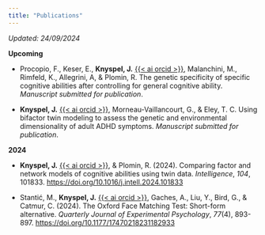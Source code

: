 ```yaml
---
title: "Publications"
---
```


*Updated: 24/09/2024*

**Upcoming**

-   Procopio, F., Keser, E., **Knyspel, J.** [{{< ai orcid >}}](https://orcid.org/0000-0001-5600-4826), Malanchini, M., Rimfeld, K., Allegrini, A, & Plomin, R. The genetic specificity of specific cognitive abilities after controlling for general cognitive ability. *Manuscript submitted for publication*.

-   **Knyspel, J.** [{{< ai orcid >}}](https://orcid.org/0000-0001-5600-4826), Morneau-Vaillancourt, G., & Eley, T. C. Using bifactor twin modeling to assess the genetic and environmental dimensionality of adult ADHD symptoms. *Manuscript submitted for publication*.

**2024**

-   **Knyspel, J.** [{{< ai orcid >}}](https://orcid.org/0000-0001-5600-4826), & Plomin, R. (2024). Comparing factor and network models of cognitive abilities using twin data. *Intelligence*, *104*, 101833. <https://doi.org/10.1016/j.intell.2024.101833>

-   Stantić, M., **Knyspel, J.** [{{< ai orcid >}}](https://orcid.org/0000-0001-5600-4826), Gaches, A., Liu, Y., Bird, G., & Catmur, C. (2024). The Oxford Face Matching Test: Short-form alternative. *Quarterly Journal of Experimental Psychology*, *77*(4), 893-897. <https://doi.org/10.1177/17470218231182933>
